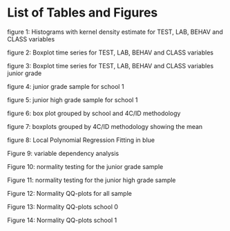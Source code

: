 # List of Tables and Figures

figure 1: Histograms with kernel density estimate for TEST, LAB, BEHAV and CLASS variables 

figure 2: Boxplot time series for TEST, LAB, BEHAV and CLASS variables  

figure 3: Boxplot time series for TEST, LAB, BEHAV and CLASS variables junior grade  

figure 4: junior grade sample for school 1 

figure 5: junior high grade sample for school 1

figure 6: box plot grouped by school and 4C/ID methodology

figure 7: boxplots grouped by 4C/ID methodology showing the mean

figure 8: Local Polynomial Regression Fitting in blue

Figure 9: variable dependency analysis

Figure 10: normality testing for the junior grade sample

Figure 11: normality testing for the junior high grade sample

Figure 12: Normality QQ-plots for all sample

Figure 13: Normality QQ-plots school 0

Figure 14: Normality QQ-plots school 1

